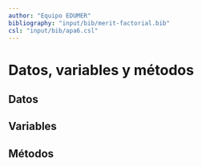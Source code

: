 ```yaml
---
author: "Equipo EDUMER"
bibliography: "input/bib/merit-factorial.bib"
csl: "input/bib/apa6.csl"
---
```


# Datos, variables y métodos {data-background-color="#5f5758"}

## Datos

## Variables

## Métodos
